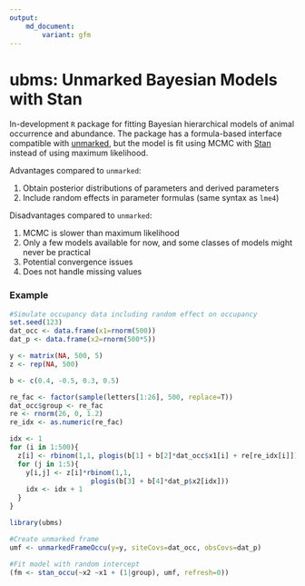 ```yaml
---
output: 
    md_document:
        variant: gfm
---
```


# ubms: Unmarked Bayesian Models with Stan

In-development `R` package for fitting Bayesian hierarchical models of animal occurrence and abundance.
The package has a formula-based interface compatible with [unmarked](https://cran.r-project.org/web/packages/unmarked/index.html), but the model is fit using MCMC with [Stan](https://mc-stan.org/) instead of using maximum likelihood.

Advantages compared to `unmarked`:

  1. Obtain posterior distributions of parameters and derived parameters
  2. Include random effects in parameter formulas (same syntax as `lme4`)

Disadvantages compared to `unmarked`:

  1. MCMC is slower than maximum likelihood
  2. Only a few models available for now, and some classes of models might never be practical
  3. Potential convergence issues
  4. Does not handle missing values

### Example

```r
#Simulate occupancy data including random effect on occupancy
set.seed(123)
dat_occ <- data.frame(x1=rnorm(500))
dat_p <- data.frame(x2=rnorm(500*5))

y <- matrix(NA, 500, 5)
z <- rep(NA, 500)

b <- c(0.4, -0.5, 0.3, 0.5)

re_fac <- factor(sample(letters[1:26], 500, replace=T))
dat_occ$group <- re_fac
re <- rnorm(26, 0, 1.2)
re_idx <- as.numeric(re_fac)

idx <- 1
for (i in 1:500){
  z[i] <- rbinom(1,1, plogis(b[1] + b[2]*dat_occ$x1[i] + re[re_idx[i]]))
  for (j in 1:5){
    y[i,j] <- z[i]*rbinom(1,1, 
                    plogis(b[3] + b[4]*dat_p$x2[idx]))
    idx <- idx + 1
  }
}

library(ubms)

#Create unmarked frame
umf <- unmarkedFrameOccu(y=y, siteCovs=dat_occ, obsCovs=dat_p)

#Fit model with random intercept
(fm <- stan_occu(~x2 ~x1 + (1|group), umf, refresh=0))
```

